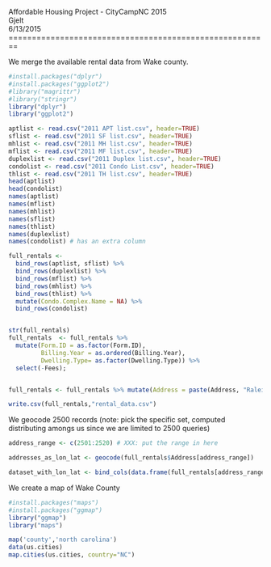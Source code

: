 Affordable Housing Project - CityCampNC 2015  
Gjelt  
6/13/2015  
========================================================

We merge the available rental data from Wake county.
```r
#install.packages("dplyr")
#install.packages("ggplot2")                 
#library("magrittr")
#library("stringr")
library("dplyr")
library("ggplot2")

aptlist <- read.csv("2011 APT list.csv", header=TRUE)
sflist <- read.csv("2011 SF list.csv", header=TRUE)
mhlist <- read.csv("2011 MH list.csv", header=TRUE)
mflist <- read.csv("2011 MF list.csv", header=TRUE)
duplexlist <- read.csv("2011 Duplex list.csv", header=TRUE)
condolist <- read.csv("2011 Condo List.csv", header=TRUE)
thlist <- read.csv("2011 TH list.csv", header=TRUE)
head(aptlist)
head(condolist)
names(aptlist)
names(mflist)
names(mhlist)
names(sflist)
names(thlist)
names(duplexlist)
names(condolist) # has an extra column

full_rentals <- 
  bind_rows(aptlist, sflist) %>% 
  bind_rows(duplexlist) %>%
  bind_rows(mflist) %>%
  bind_rows(mhlist) %>%
  bind_rows(thlist) %>%
  mutate(Condo.Complex.Name = NA) %>%
  bind_rows(condolist)


str(full_rentals)
full_rentals  <- full_rentals %>%
  mutate(Form.ID = as.factor(Form.ID), 
         Billing.Year = as.ordered(Billing.Year),
         Dwelling.Type= as.factor(Dwelling.Type)) %>% 
  select(-Fees);


full_rentals <- full_rentals %>% mutate(Address = paste(Address, "Raleigh, NC", sep=", "))

write.csv(full_rentals,"rental_data.csv")

```

We geocode 2500 records (note: pick the specific set, computed distributing amongs us since we are limited to 2500 queries)
```r
address_range <- c(2501:2520) # XXX: put the range in here

addresses_as_lon_lat <- geocode(full_rentals$Address[address_range])

dataset_with_lon_lat <- bind_cols(data.frame(full_rentals[address_range,]), addresses_as_lon_lat)

```

We create a map of Wake County
```r
#install.packages("maps")
#install.packages("ggmap")
library("ggmap")
library("maps")

map('county','north carolina')
data(us.cities)
map.cities(us.cities, country="NC")
```

